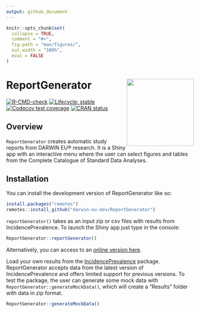 ```yaml
---
output: github_document
---
```


<!-- README.md is generated from README.Rmd. Please edit that file -->

```r
knitr::opts_chunk$set(
  collapse = TRUE,
  comment = "#>",
  fig.path = "man/figures/",
  out.width = "100%",
  eval = FALSE
)
```
# ReportGenerator <img src="man/figures/logo.png" align="right" height="180" />

<!-- badges: start -->
[![R-CMD-check](https://github.com/darwin-eu-dev/ReportGenerator/actions/workflows/R-CMD-check.yaml/badge.svg)](https://github.com/darwin-eu-dev/ReportGenerator/actions/workflows/R-CMD-check.yaml)
[![Lifecycle: stable](https://img.shields.io/badge/lifecycle-stable-brightgreen.svg)](https://lifecycle.r-lib.org/articles/stages.html#stable)
[![Codecov test coverage](https://codecov.io/github/darwin-eu-dev/ReportGenerator/branch/develop/graph/badge.svg)](https://app.codecov.io/github/darwin-eu-dev/ReportGenerator?branch=main)
[![CRAN status](https://www.r-pkg.org/badges/version/ReportGenerator)](https://CRAN.R-project.org/package=ReportGenerator)

<!-- badges: end -->

## Overview

`ReportGenerator` creates automatic study reports from DARWIN EU® research. It is a Shiny app with an interactive menu where the user can select figures and tables from the Complete Catalogue of Standard Data Analyses.

## Installation

You can install the development version of ReportGenerator like so:

```r
install.packages("remotes")
remotes::install_github("darwin-eu-dev/ReportGenerator")
```

`reportGenerator()` takes as an input zip or csv files with results from IncidencePrevalence. To launch the Shiny app just type in the console:

```r
ReportGenerator::reportGenerator()
```

Alternatively, you can access to an [online version here](https://data-dev.darwin-eu.org/content/46c367cd-6e29-4382-9d7d-aff8caaa582a/).

Load your own results from the [IncidencePrevalence](https://darwin-eu.github.io/IncidencePrevalence/) package. ReportGenerator accepts data from the latest version of IncidencePrevalence and offers limited support for previous versions. To test the package, the user can generate some mock data with `ReportGenerator::generateMockData()`, which will create a "Results" folder with data in zip format. 

```r
ReportGenerator::generateMockData()
```
